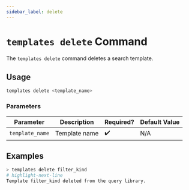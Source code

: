 ```yaml
---
sidebar_label: delete
---
```


# `templates delete` Command

The `templates delete` command deletes a search template.

## Usage

```bash
templates delete <template_name>
```

### Parameters

| Parameter       | Description   | Required? | Default Value |
| --------------- | ------------- | --------- | ------------- |
| `template_name` | Template name | ✔️        | N/A           |

## Examples

```bash
> templates delete filter_kind
# highlight-next-line
Template filter_kind deleted from the query library.
```
